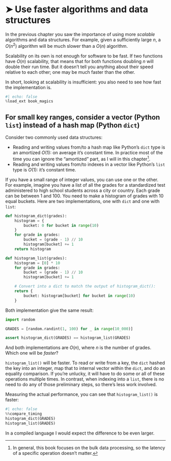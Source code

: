 # ➤ Use faster algorithms and data structures

In the previous chapter you saw the importance of using more _scalable_ algorithms and data structures.
For example, given a sufficiently large $n$, a $O(n^2)$ algorithm will be much slower than a $O(n)$ algorithm.

Scalability on its own is not enough for software to be fast.
If two functions have $O(n)$ scalability, that means that for both functions doubling $n$ will double their run time.
But it doesn't tell you anything about their speed relative to each other; one may be much faster than the other.

In short, looking at scalability is insufficient: you also need to see how fast the implementation is.

```python
#| echo: false
%load_ext book_magics
```

## For small key ranges, consider a vector (Python `list`) instead of a hash map (Python `dict`)

Consider two commonly used data structures:

* Reading and writing values from/to a hash map like Python's `dict` type is an amortized $O(1)$: on average it's constant time.
  In practice most of the time you can ignore the "amortized" part, as I will in this chapter[^bulk].
* Reading and writing values from/to indexes in a vector like Python's `list` type is $O(1)$: it's constant time.

[^bulk]: In general, this book focuses on the bulk data processing, so the latency of a specific operation doesn't matter.

If you have a small range of integer values, you can use one or the other.
For example, imagine you have a list of all the grades for a standardized test administered to high school students across a city or country.
Each grade can be between 1 and 100.
You need to make a histogram of grades with 10 equal buckets.
Here are two implementations, one with `dict` and one with `list`:

```python
def histogram_dict(grades):
    histogram = {
        bucket: 0 for bucket in range(10)
    }
    for grade in grades:
        bucket = (grade - 1) // 10
        histogram[bucket] += 1
    return histogram

def histogram_list(grades):
    histogram = [0] * 10
    for grade in grades:
        bucket = (grade - 1) // 10
        histogram[bucket] += 1

    # Convert into a dict to match the output of histogram_dict():
    return {
        bucket: histogram[bucket] for bucket in range(10)
    }
```

Both implementation give the same result:

```python
import random

GRADES = [random.randint(1, 100) for _ in range(10_000)]

assert histogram_dict(GRADES) == histogram_list(GRADES)
```

And both implementations are $O(n)$, where $n$ is the number of grades.
Which one will be _faster_?

`histogram_list()` will be faster.
To read or write from a key, the `dict` hashed the key into an integer, map that to internal vector within the `dict`, and do an equality comparison.
If you're unlucky, it will have to do some or all of these operations multiple times.
In contrast, when indexing into a `list`, there is no need to do any of those preliminary steps, so there's less work involved.

Measuring the actual performance, you can see that `histogram_list()` is faster:

```python
#| echo: false
%%compare_timing
histogram_dict(GRADES)
histogram_list(GRADES)
```

In a compiled language I would expect the difference to be even larger.

